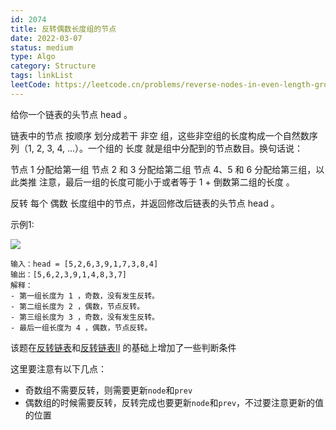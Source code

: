 ```yaml
---
id: 2074
title: 反转偶数长度组的节点
date: 2022-03-07
status: medium
type: Algo
category: Structure
tags: linkList
leetCode: https://leetcode.cn/problems/reverse-nodes-in-even-length-groups/
---
```


<Note>

给你一个链表的头节点 head 。

链表中的节点 按顺序 划分成若干 非空 组，这些非空组的长度构成一个自然数序列（1, 2, 3, 4, ...）。一个组的 长度 就是组中分配到的节点数目。换句话说：

节点 1 分配给第一组
节点 2 和 3 分配给第二组
节点 4、5 和 6 分配给第三组，以此类推
注意，最后一组的长度可能小于或者等于 1 + 倒数第二组的长度 。

反转 每个 偶数 长度组中的节点，并返回修改后链表的头节点 head 。

</Note>

示例1:

![](https://assets.leetcode.com/uploads/2021/10/25/eg1.png)

```
输入：head = [5,2,6,3,9,1,7,3,8,4]
输出：[5,6,2,3,9,1,4,8,3,7]
解释：
- 第一组长度为 1 ，奇数，没有发生反转。
- 第二组长度为 2 ，偶数，节点反转。
- 第三组长度为 3 ，奇数，没有发生反转。
- 最后一组长度为 4 ，偶数，节点反转。
```

该题在[反转链表](/docs/algo-linkList/leetCode/reverseLinkList/)和[反转链表II](/docs/algo-linkList/leetCode/reverseLinkListII/)
的基础上增加了一些判断条件

这里要注意有以下几点：
- 奇数组不需要反转，则需要更新`node`和`prev`
- 偶数组的时候需要反转，反转完成也要更新`node`和`prev`，不过要注意更新的值的位置



